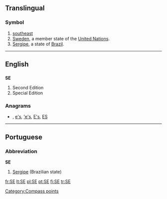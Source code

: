 {{also|Appendix:Variations of "se"}}
==Translingual==

===Symbol===
{{infl|mul|symbol}}
# [[southeast]]
# [[Sweden]], a member state of the [[United Nations]].
# [[Sergipe]], a state of [[Brazil]].


----
==English==

==={{initialism}}===
'''SE'''

# Second Edition
# Special Edition

===Anagrams===
* {{alphagram|[[es#English|es]]}} , [[e's#English|e's]], [['e's#English|'e's]], [[E's#English|E's]], [[ES#English|ES]]


[[Category:Compass points]]

----

==Portuguese==

===Abbreviation===
'''SE'''

# [[Sergipe]] (Brazilian state)

[[fr:SE]]
[[lt:SE]]
[[pl:SE]]
[[pt:SE]]
[[fi:SE]]
[[tr:SE]]